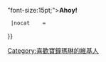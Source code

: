 {{Userbox-2
  |border-c = #000000
  |border-s = 2
  |id1-c     = #FFFFFF
  |id1-s     = 10
  |id1-fc    = #000000
  |id2-c     = #FFFFFF
  |id2-s     = 
  |id2-fc    = #000000
  |info-c   = #990000
  |info-s   = 9
  |info-fc  = #FFFFFF
  |id1       =宝鐘<br />マリン
  |id2       = 🏴‍☠️
  |info     =此用戶是[[寶鐘瑪琳|<span style="color:white;">寶鐘海賊團船員</span>]]<div style="text-align: center;"><span style="color:yellow;"><span style{{=}}"font-size:15pt;">'''Ahoy!'''</span></span></div>
  |nocat    = {{{nocat|}}}
}}<includeonly>[[Category:喜歡寶鐘瑪琳的維基人]]</includeonly>